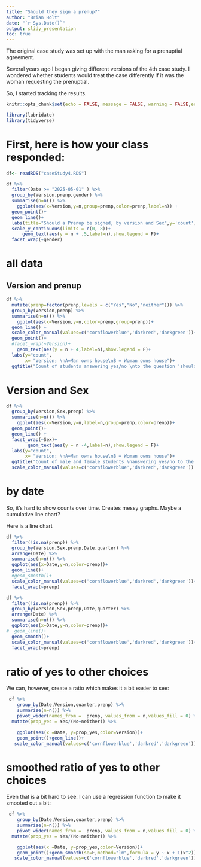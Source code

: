 ```yaml
---
title: "Should they sign a prenup?"
author: "Brian Holt"
date: "`r Sys.Date()`"
output: slidy_presentation
toc: true
---
```


The original case study was set up with the man asking for a prenuptial agreement.

Several years ago I began giving different versions of the 4th case study.  I wondered whether students would treat the case differently if it was the woman requesting the prenuptial.

So, I started tracking the results.  




```r
knitr::opts_chunk$set(echo = FALSE, message = FALSE, warning = FALSE,error = F)

library(lubridate)
library(tidyverse)
```

# First, here is how your class responded:

```r
df<- readRDS("caseStudy4.RDS")
```


```r
df %>% 
  filter(Date >= "2025-05-01" ) %>% 
  group_by(Version,prenp,gender) %>% 
  summarise(n=n()) %>% 
    ggplot(aes(x=Version,y=n,group=prenp,color=prenp,label=n)) +
  geom_point()+
  geom_line()+
  labs(title="Should a Prenup be signed, by version and Sex",y='count') +
  scale_y_continuous(limits = c(0, 8))+
      geom_text(aes(y = n + .5,label=n),show.legend = F)+
  facet_wrap(~gender)
```


# all data


## Version and prenup

```r
df %>% 
  mutate(prenp=factor(prenp,levels = c("Yes","No","neither"))) %>% 
  group_by(Version,prenp) %>% 
  summarise(n=n()) %>% 
    ggplot(aes(x=Version,y=n,color=prenp,group=prenp))+
  geom_line() +
  scale_color_manual(values=c('cornflowerblue','darkred','darkgreen'))+
  geom_point()+
  #facet_wrap(~Version)+
    geom_text(aes(y = n + 4,label=n),show.legend = F)+
  labs(y="count",
       x= "Version; \nA=Man owns house\nB = Woman owns house")+
  ggtitle("Count of students answering yes/no \nto the question 'should they sign a prenup' ")
```


#  Version and Sex

```r
df %>% 
  group_by(Version,Sex,prenp) %>% 
  summarise(n=n()) %>% 
    ggplot(aes(x=Version,y=n,label=n,group=prenp,color=prenp))+
  geom_point()+
  geom_line() +
  facet_wrap(~Sex)+
        geom_text(aes(y = n -4,label=n),show.legend = F)+
  labs(y="count",
       x= "Version; \nA=Man owns house\nB = Woman owns house")+
  ggtitle("Count of male and female students \nanswering yes/no to the question \n'should they sign a prenup' ")+
  scale_color_manual(values=c('cornflowerblue','darkred','darkgreen'))
```


# by date

So, it's hard to show counts over time.  Creates messy graphs.  Maybe a cumulative line chart? 

Here is a line chart

```r
df %>%
  filter(!is.na(prenp)) %>% 
  group_by(Version,Sex,prenp,Date,quarter) %>%
  arrange(Date) %>% 
  summarise(n=n()) %>% 
  ggplot(aes(x=Date,y=n,color=prenp))+
  geom_line()+
  #geom_smooth()+
  scale_color_manual(values=c('cornflowerblue','darkred','darkgreen'))+
  facet_wrap(~prenp)

df %>%
  filter(!is.na(prenp)) %>% 
  group_by(Version,Sex,prenp,Date,quarter) %>%
  arrange(Date) %>% 
  summarise(n=n()) %>% 
  ggplot(aes(x=Date,y=n,color=prenp))+
#  geom_line()+
  geom_smooth()+
  scale_color_manual(values=c('cornflowerblue','darkred','darkgreen'))+
  facet_wrap(~prenp)


```

# ratio of yes to other choices


We can, however, create a ratio which makes it a bit easier to see:




```r
 df %>%
    group_by(Date,Version,quarter,prenp) %>%
    summarise(n=n()) %>%
    pivot_wider(names_from =  prenp, values_from = n,values_fill = 0) %>% 
  mutate(prop_yes = Yes/(No+neither)) %>%

    ggplot(aes(x =Date, y=prop_yes,color=Version))+
    geom_point()+geom_line()+
   scale_color_manual(values=c('cornflowerblue','darkred','darkgreen'))


```


# smoothed ratio of yes to other choices


Even that is a bit hard to see.  I can use a regression function to make it smooted out a bit:




```r
 df %>%
    group_by(Date,Version,quarter,prenp) %>%
    summarise(n=n()) %>%
    pivot_wider(names_from =  prenp, values_from = n,values_fill = 0) %>% 
  mutate(prop_yes = Yes/(No+neither)) %>%

    ggplot(aes(x =Date, y=prop_yes,color=Version))+
    geom_point()+geom_smooth(se=F,method="lm",formula = y ~ x + I(x^2))+
   scale_color_manual(values=c('cornflowerblue','darkred','darkgreen'))


```
